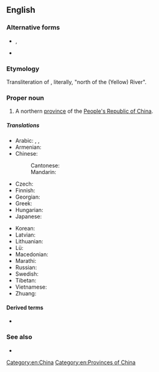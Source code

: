 ==English==
{{wikipedia}}
{{commonscat}}

===Alternative forms===
* {{l|en|Ho-pei}}, {{l|en|Hopei}} {{gloss|Wade-Giles}}
* {{l|en|Hopeh}} {{gloss|Postal Map spelling}}

===Etymology===
Transliteration of {{etyl|cmn|en}} {{zh-l|河北|Héběi}}, literally, "north of the (Yellow) River".

===Proper noun===
{{en-proper noun}}

# A northern [[province]] of the [[People's Republic of China]].

=====Translations=====
{{trans-top|province of China}}
* Arabic: {{t|ar|خِبِي|m}}, {{t|ar|خِيبِي|m|tr=ḵebī}}, {{t|ar|هِيبِي|m|tr=hebī}}
* Armenian: {{t|hy|Հեբեյ}}
* Chinese:
*: Cantonese: {{t|yue|河北|tr=ho4 bak1|sc=Hani}}
*: Mandarin: {{t+|cmn|河北|tr=Héběi|sc=Hani}}
* Czech: {{t|cs|Che-pej}}
* Finnish: {{t|fi|Hebei}}
* Georgian: {{t|ka|ხებეი}}
* Greek: {{t|el|Χεμπέι}}
* Hungarian: {{t|hu|Hopej}}
* Japanese: {{t|ja|河北|tr=かほく, Kahoku}}
{{trans-mid}}
* Korean: {{t|ko|^허베이}}
* Latvian: {{t|lv|Hebei}}
* Lithuanian: {{t|lt|Hebėjus}}
* Lü: {{t|khb|ᦷᦆᧉᦵᦗᦲᧉ}}
* Macedonian: {{t|mk|Хебеј}}
* Marathi: {{t|mr|हेपेइ}}
* Russian: {{t|ru|Хэбэ́й|m}}
* Swedish: {{t|sv|Hebei}}
* Tibetan: {{t|bo|ཧའོ་པེ་ཞིང་ཆེན}}
* Vietnamese: {{t|vi|Hà Bắc}}
* Zhuang: {{t|za|Hozbwz}}
{{trans-bottom}}

====Derived terms====
* {{l|en|hebeiensis}}

===See also===
* {{l|en|Shijiazhuang}}

[[Category:en:China]]
[[Category:en:Provinces of China]]